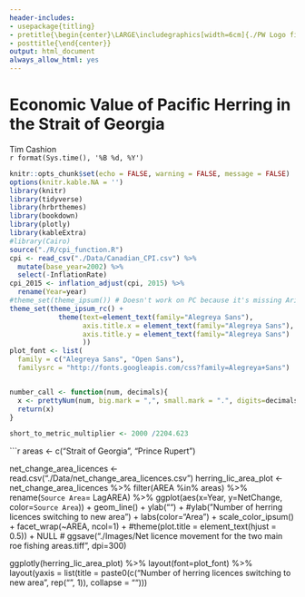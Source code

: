 ```yaml
---
header-includes:
- usepackage{titling}
- pretitle{\begin{center}\LARGE\includegraphics[width=6cm]{./PW Logo files/PNG (raster)/large-png-pacific-wild-logo/pw-logo-dark-transparent-bg@2x.png}\\[\bigskipamount]}
- posttitle{\end{center}}
output: html_document
always_allow_html: yes
---
```

# Economic Value of Pacific Herring in the Strait of Georgia  
Tim Cashion  
`r format(Sys.time(), '%B %d, %Y')`  


```r
knitr::opts_chunk$set(echo = FALSE, warning = FALSE, message = FALSE)
options(knitr.kable.NA = '')
library(knitr)
library(tidyverse)
library(hrbrthemes)
library(bookdown)
library(plotly)
library(kableExtra)
#library(Cairo)
source("./R/cpi_function.R")
cpi <- read_csv("./Data/Canadian_CPI.csv") %>% 
  mutate(base_year=2002) %>% 
  select(-InflationRate)
cpi_2015 <- inflation_adjust(cpi, 2015) %>% 
  rename(Year=year)
#theme_set(theme_ipsum()) # Doesn't work on PC because it's missing Arial Narrow font.
theme_set(theme_ipsum_rc() + 
            theme(text=element_text(family="Alegreya Sans"),
                  axis.title.x = element_text(family="Alegreya Sans"),
                  axis.title.y = element_text(family="Alegreya Sans")
                  ))
plot_font <- list(
  family = c("Alegreya Sans", "Open Sans"),
  familysrc = "http://fonts.googleapis.com/css?family=Alegreya+Sans")


number_call <- function(num, decimals){
  x <- prettyNum(num, big.mark = ",", small.mark = ".", digits=decimals) 
  return(x)
}

short_to_metric_multiplier <- 2000 /2204.623


```



```r
areas <- c("Strait of Georgia", "Prince Rupert")

net_change_area_licences <- read.csv("./Data/net_change_area_licences.csv")
herring_lic_area_plot <- net_change_area_licences %>% 
  filter(AREA %in% areas) %>% 
  rename(`Source Area`= LagAREA) %>% 
  ggplot(aes(x=Year, y=NetChange, color=`Source Area`)) +
  geom_line() +
  ylab("") +
  #ylab("Number of herring licences switching to new area") + 
  labs(color="Area") + 
  scale_color_ipsum() + 
  facet_wrap(~AREA, ncol=1) + 
  #theme(plot.title = element_text(hjust = 0.5)) + 
  NULL 
# ggsave("./Images/Net licence movement for the two main roe fishing areas.tiff", dpi=300)

ggplotly(herring_lic_area_plot) %>% 
  layout(font=plot_font) %>% 
  layout(yaxis = list(title = paste0(c("Number of herring licences switching to new area                ",
                                         rep("\n", 1)),
                                       collapse = "")))


